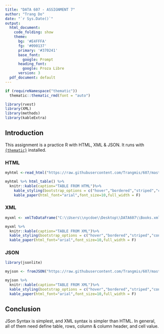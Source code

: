 ---
title: "DATA 607 - ASSIGNMENT 7"
author: "Trang Do"
date: "`r Sys.Date()`"
output:
  html_document:
    code_folding: show
    theme:
      bg: '#E4FFFA'
      fg: '#090137'
      primary: '#370241'
      base_font:
        google: Prompt
      heading_font:
        google: Proza Libre
      version: 3
  pdf_document: default
---

```{r setup, include=FALSE}
if (requireNamespace("thematic")) 
  thematic::thematic_rmd(font = "auto")

library(rvest)
library(XML)
library(methods)
library(kableExtra)
```
## Introduction {.tabset .tabset-pills}

This assignment is a practice R with HTML, XML & JSON. It runs with [`{thematic}`](https://rstudio.github.io/thematic/) installed.

### HTML

```{r HTML}
myhtml <-read_html("https://raw.githubusercontent.com/Trangmis/607/master/Assignment7/Book.html")

myhtml %>% html_table() %>%
  knitr::kable(caption="TABLE FROM HTML")%>%
    kable_styling(bootstrap_options = c("hover","bordered","striped","condensed"))%>%
    kable_paper(html_font="arial",font_size=10,full_width = F)

```
### XML

```{r XML}
myxml <- xmlToDataFrame("C:\\Users\\nycdoe\\Desktop\\DATA607\\Books.xml")

myxml %>% 
  knitr::kable(caption="TABLE FROM XML")%>%
  kable_styling(bootstrap_options = c("hover","bordered","striped","condensed"))%>%
  kable_paper(html_font="arial",font_size=10,full_width = F)

```

### JSON

```{r JSON}
library(jsonlite)

myjson <- fromJSON("https://raw.githubusercontent.com/Trangmis/607/master/Assignment7/Books.json")

myjson %>%
  knitr::kable(caption="TABLE FROM XML")%>%
  kable_styling(bootstrap_options = c("hover","bordered","striped","condensed"))%>%
  kable_paper(html_font="arial",font_size=10,full_width = F)
```

## Conclusion
JSon Syntax is simplest, and XML syntax is simpler than HTML. In general, all of them need define table, rows, column & column header, and cell value.
